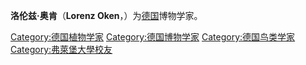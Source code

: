 {{expand German|time=2019-02-22T04:54:26+00:00}}
{{Infobox scientist
|name              = 洛伦兹·奥肯
|image             = Lorenz Oken.jpg
|image_size        = 220px
|alt               =
|caption           =
|birth_date        = 1779年8月1日
|birth_place       = [[巴登大公國|巴登大公國]][[奧芬堡|奧芬堡]]
|death_date        = 1851年8月11日
|death_place       = [[瑞士|瑞士]][[蘇黎世|蘇黎世]]
|residence         =
|citizenship       =
|nationality       =
|ethnicity         =
|fields            =
|workplaces        =
|alma_mater        =
|doctoral_advisor  =
|academic_advisors =
|doctoral_students =
|notable_students  =
|known_for         =
|author_abbrev_bot =
|author_abbrev_zoo =
|influences        =
|influenced        =
|awards            =
|signature         =  <!--(filename only)-->
|signature_alt     =
|footnotes         =
}}

'''洛伦兹·奥肯'''（'''Lorenz Oken'''，{{bd|1779年|8月1日|1851年|8月11日}}）为[[德国|德国]]博物学家。

{{botanist|Oken}}
{{zoologist|Oken}}

{{Authority control}}
{{植物学家小作品}}

{{DEFAULTSORT:Oken, Lorenz}}

[[Category:德国植物学家|Category:德国植物学家]]
[[Category:德国博物学家|Category:德国博物学家]]
[[Category:德国鸟类学家|Category:德国鸟类学家]]
[[Category:弗萊堡大學校友|Category:弗萊堡大學校友]]